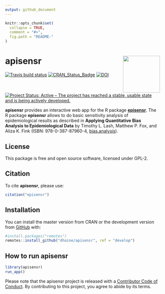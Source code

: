 ```yaml
---
output: github_document
---
```


<!-- README.md is generated from README.Rmd. Please edit that file -->

```r
knitr::opts_chunk$set(
  collapse = TRUE,
  comment = "#>",
  fig.path = "README-"
)
```

# apisensr  <img src="man/figures/logo.png" align="right" width=120 />

<!-- badges: start -->

[![Travis build
status](https://travis-ci.org/dhaine/apisensr.svg?branch=master)](https://travis-ci.org/dhaine/apisensr)
[![CRAN_Status_Badge](http://www.r-pkg.org/badges/version/apisensr)](https://cran.r-project.org/package=apisensr)
[![DOI](https://zenodo.org/badge/XXXXXXX.svg)](https://doi.org/10.XXXX/zenodo.XXXXXX)
[![Project Status: Active – The project has reached a stable, usable state and is being actively developed.](https://www.repostatus.org/badges/latest/active.svg)](https://www.repostatus.org/#active)

<!-- badges: end -->

**apisensr** provides an interactive web app for the R package
[**episensr**](https://cran.r-project.org/package=episensr).
The R package **episensr** allows to do basic sensitivity analysis of
epidemiological results as described in **Applying Quantitative Bias Analysis to
Epidemiological Data** by Timothy L. Lash, Matthew P. Fox, and Aliza K. Fink
(ISBN: 978-0-387-87960-4,
[bias.analysis](https://sites.google.com/site/biasanalysis/)).

## License

This package is free and open source software, licensed under GPL-2.

## Citation

To cite **apisensr**, please use:

```r
citation("episensr")
```

## Installation

You can install the master version from CRAN or the development version from
[GitHub](https://github.com/dhaine/apisensr) with:

```r
#install.packages("remotes")
remotes::install_github("dhaine/apisensr", ref = "develop")
```

## How to run apisensr

```r
library(apisensr)
run_app()
```

Please note that the apisensr project is released with a
[Contributor Code of Conduct](CODE_OF_CONDUCT.md).
By contributing to this project, you agree to abide by its terms.

